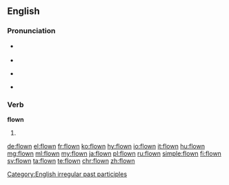 ==English==

===Pronunciation===
* {{a|UK}} {{IPA|/ˈfləʊn/|lang=en}}
* {{rhymes|əʊn|lang=en}}
* {{a|US}} {{IPA|/ˈfloʊn/|lang=en}}
* {{audio|en-us-flown.ogg|Audio (US)|lang=en}}

===Verb===
'''flown'''

# {{past participle of|fly|lang=en}}

[[Category:English irregular past participles]]

[[de:flown]]
[[el:flown]]
[[fr:flown]]
[[ko:flown]]
[[hy:flown]]
[[io:flown]]
[[it:flown]]
[[hu:flown]]
[[mg:flown]]
[[ml:flown]]
[[my:flown]]
[[ja:flown]]
[[pl:flown]]
[[ru:flown]]
[[simple:flown]]
[[fi:flown]]
[[sv:flown]]
[[ta:flown]]
[[te:flown]]
[[chr:flown]]
[[zh:flown]]